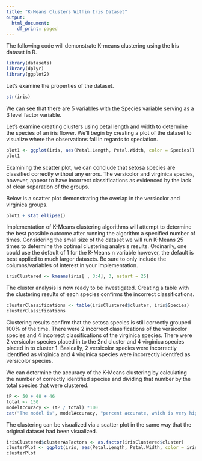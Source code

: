 ```yaml
---
title: "K-Means Clusters Within Iris Dataset"
output:
  html_document:
    df_print: paged
---
```


The following code will demonstrate K-means clustering using the Iris dataset in R. 

```r
library(datasets)
library(dplyr)
library(ggplot2)
```

Let's examine the properties of the dataset. 
```r
str(iris)
```
We can see that there are 5 variables with the Species variable serving as a 3 level factor variable.

Let's examine creating clusters using petal length and width to determine the species of an iris flower. 
We'll begin by creating a plot of the dataset to visualize where the observations fall in regards to speciation.
```r
plot1 <- ggplot(iris, aes(Petal.Length, Petal.Width, color = Species)) + geom_point() + ggtitle("Iris Species Identification Based on Petal Length and Width")
plot1
```

Examining the scatter plot, we can conclude that setosa species are classified correctly without any errors. The versicolor and virginica species, however, appear to have incorrect classifications as evidenced by the lack of clear separation of the groups.

Below is a scatter plot demonstrating the overlap in the versicolor and virginica groups. 
```r
plot1 + stat_ellipse()
```

Implementation of K-Means clustering algorithms will attempt to determine the best possible outcome after running the algorithm a specified number of times. Considering the small size of the dataset we will run K-Means 25 times to determine the optimal clustering analysis results. Ordinarily, one could use the default of 1 for the K-Means n variable however, the default is best applied to much larger datasets. Be sure to only include the columns/variables of interest in your implementation.

```r
irisClustered <- kmeans(iris[ , 3:4], 3, nstart = 25)
```

The cluster analysis is now ready to be investigated.
Creating a table with the clustering results of each species confirms the incorrect classifications. 
```r
clusterClassifications <- table(irisClustered$cluster, iris$Species)
clusterClassifications
```

Clustering results confirm that the setosa species is still correctly grouped 100% of the time. There were 2 incorrect classifications of the versicolor species and 4 incorrect classifications of the virginica species. There were 2 versicolor species placed in to the 2nd cluster and 4 virginica species placed in to cluster 1. Basically, 2 versicolor species were incorrectly identified as virginica and 4 virginica species were incorrectly identifed as versicolor species. 

We can determine the accuracy of the K-Means clustering by calculating the number of correctly identified species and dividing that number by the total species that were clustered.

```r
tP <- 50 + 48 + 46
total <- 150
modelAccuracy <- (tP / total) *100
cat("The model is", modelAccuracy, "percent accurate, which is very high!")
```

The clustering can be visualized via a scatter plot in the same way that the original dataset had been visualized. 

```r
irisClustered$clusterAsFactors <- as.factor(irisClustered$cluster)
clusterPlot <- ggplot(iris, aes(Petal.Length, Petal.Width, color = irisClustered$cluster)) + geom_point() + ggtitle("K-Means Clustering of Iris Dataset")
clusterPlot
```


```r

```


